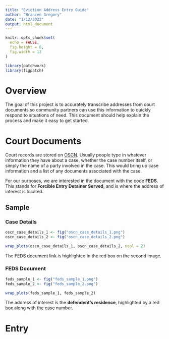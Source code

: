 ```yaml
---
title: "Eviction Address Entry Guide"
author: "Brancen Gregory"
date: "1/12/2022"
output: html_document
---
```


```r
knitr::opts_chunk$set(
  echo = FALSE,
  fig.height = 6,
  fig.width = 12
)

library(patchwork)
library(figpatch)
```

# Overview

The goal of this project is to accurately transcribe addresses from court documents so community partners can use this information to quickly respond to situations of need. This document should help explain the process and make it easy to get started.

# Court Documents

Court records are stored on [OSCN](https://www.oscn.net/dockets/Search.aspx). Usually people type in whatever information they have about a case, whether the case number itself, or simply the name of a party involved in the case. This would bring up case information and a list of any documents associated with the case.

For our purposes, we are interested in the document with the code **FEDS**. This stands for **Forcible Entry Detainer Served**, and is where the address of interest is located.

## Sample

### Case Details

```r
oscn_case_details_1 <- fig("oscn_case_details_1.png")
oscn_case_details_2 <- fig("oscn_case_details_2.png")

wrap_plots(oscn_case_details_1, oscn_case_details_2, ncol = 2)
```

The FEDS document link is highlighted in the red box on the second image.

### FEDS Document

```r
feds_sample_1 <- fig("feds_sample_1.png")
feds_sample_2 <- fig("feds_sample_2.png")

wrap_plots(feds_sample_1, feds_sample_2)
```

The address of interest is the **defendent's residence**, highlighted by a red box along with the case number.


# Entry


